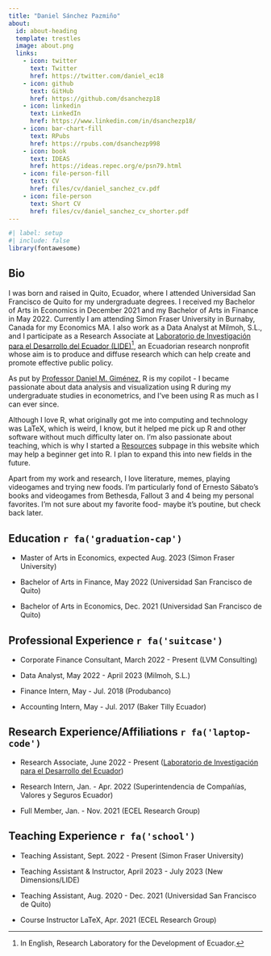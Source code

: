 ```yaml
---
title: "Daniel Sánchez Pazmiño"
about:
  id: about-heading
  template: trestles
  image: about.png
  links: 
    - icon: twitter
      text: Twitter
      href: https://twitter.com/daniel_ec18
    - icon: github
      text: GitHub
      href: https://github.com/dsanchezp18
    - icon: linkedin
      text: LinkedIn
      href: https://www.linkedin.com/in/dsanchezp18/
    - icon: bar-chart-fill
      text: RPubs
      href: https://rpubs.com/dsanchezp998
    - icon: book
      text: IDEAS
      href: https://ideas.repec.org/e/psn79.html
    - icon: file-person-fill
      text: CV
      href: files/cv/daniel_sanchez_cv.pdf
    - icon: file-person
      text: Short CV
      href: files/cv/daniel_sanchez_cv_shorter.pdf
---
```


:::{#about-heading}

```r
#| label: setup
#| include: false
library(fontawesome)
```

## Bio

I was born and raised in Quito, Ecuador, where I attended Universidad San Francisco de Quito for my undergraduate degrees. I received my Bachelor of Arts in Economics in December 2021 and my Bachelor of Arts in Finance in May 2022. Currently I am attending Simon Fraser University in Burnaby, Canada for my Economics MA. I also work as a Data Analyst at Milmoh, S.L., and I participate as a Research Associate at [Laboratorio de Investigación para el Desarrollo del Ecuador (LIDE)](https://laboratoriolide.org/)[^1], an Ecuadorian research nonprofit whose aim is to produce and diffuse research which can help create and promote effective public policy.

As put by [Professor Daniel M. Giménez](https://twitter.com/Ego_Ipse), R is my copilot - I became passionate about data analysis and visualization using R during my undergraduate studies in econometrics, and I've been using R as much as I can ever since. 

[^1]: In English, Research Laboratory for the Development of Ecuador.

:::

Although I love R, what originally got me into computing and technology was LaTeX, which is weird, I know, but it helped me pick up R and other software without much difficulty later on. I'm also passionate about teaching, which is why I started a [Resources](resources.qmd) subpage in this website which may help a beginner get into R. I plan to expand this into new fields in the future.

Apart from my work and research, I love literature, memes, playing videogames and trying new foods. I'm particularly fond of Ernesto Sábato's books and videogames from Bethesda, Fallout 3 and 4 being my personal favorites. I'm not sure about my favorite food- maybe it's poutine, but check back later.


## Education `r fa('graduation-cap')`

-   Master of Arts in Economics, expected Aug. 2023 (Simon Fraser University)

-   Bachelor of Arts in Finance, May 2022 (Universidad San Francisco de Quito)

-   Bachelor of Arts in Economics, Dec. 2021 (Universidad San Francisco de Quito)

## Professional Experience `r fa('suitcase')`

-  Corporate Finance Consultant, March 2022 - Present (LVM Consulting)

-   Data Analyst, May 2022 - April 2023 (Milmoh, S.L.)

-   Finance Intern, May - Jul. 2018 (Produbanco)

-   Accounting Intern, May - Jul. 2017 (Baker Tilly Ecuador)

## Research Experience/Affiliations `r fa('laptop-code')`

-   Research Associate, June 2022 - Present ([Laboratorio de Investigación para el Desarrollo del Ecuador](https://laboratoriolide.org/))

-   Research Intern, Jan. - Apr. 2022 (Superintendencia de Compañías, Valores y Seguros Ecuador)

-   Full Member, Jan. - Nov. 2021 (ECEL Research Group)

## Teaching Experience `r fa('school')`

-   Teaching Assistant, Sept. 2022 - Present (Simon Fraser University)

-   Teaching Assistant & Instructor, April 2023 - July 2023 (New Dimensions/LIDE)

-   Teaching Assistant, Aug. 2020 - Dec. 2021 (Universidad San Francisco de Quito)

-   Course Instructor LaTeX, Apr. 2021 (ECEL Research Group)
